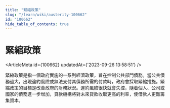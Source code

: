 ```yaml
---
title: "緊縮政策"
slug: "/learn/wiki/austerity-100662"
id: "100662"
hide_table_of_contents: true
---
```



# 緊縮政策

<ArticleMeta id={100662} updatedAt={'2023-09-26 13:58:51'} />
<div className='border-solid border-b border-t-0 my-4 border-[var(--ifm-color-gray-300)]' />

緊縮政策是指一個政府實施的一系列經濟政策，旨在控制公共部門債務。當公共債務過大，出現違約風險或無法支付其債務所需的付款時，政府會採取緊縮措施。緊縮政策的目標是改善政府的財務狀況。違約風險很快就會失控，隨着個人、公司或國家的債務進一步增加，貸款機構將對未來貸款收取更高的利率，使借款人更難籌集資本。
